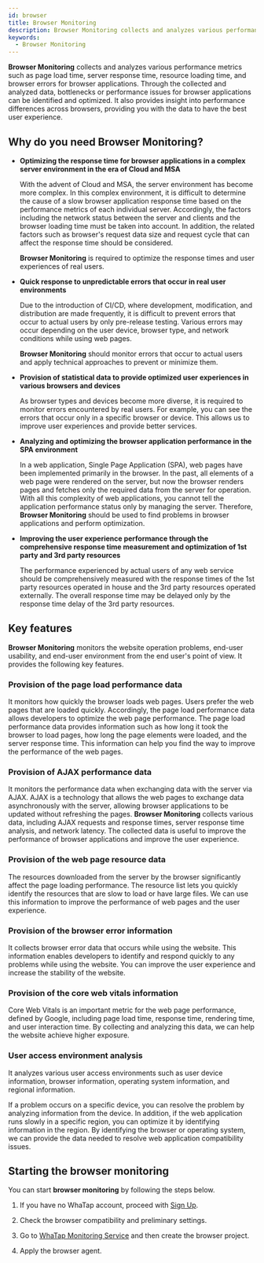 ```yaml
---
id: browser
title: Browser Monitoring
description: Browser Monitoring collects and analyzes various performance metrics such as page load time, server response time, resource loading time, and browser errors for browser applications.
keywords:
  - Browser Monitoring
---
```


**Browser Monitoring** collects and analyzes various performance metrics such as page load time, server response time, resource loading time, and browser errors for browser applications. Through the collected and analyzed data, bottlenecks or performance issues for browser applications can be identified and optimized. It also provides insight into performance differences across browsers, providing you with the data to have the best user experience.

<Youtube ko="M9YDs1t3IJc" en="M9YDs1t3IJc" ja="M9YDs1t3IJc" />

## Why do you need Browser Monitoring?

- **Optimizing the response time for browser applications in a complex server environment in the era of Cloud and MSA**

  With the advent of Cloud and MSA, the server environment has become more complex. In this complex environment, it is difficult to determine the cause of a slow browser application response time based on the performance metrics of each individual server. Accordingly, the factors including the network status between the server and clients and the browser loading time must be taken into account. In addition, the related factors such as browser's request data size and request cycle that can affect the response time should be considered.

  **Browser Monitoring** is required to optimize the response times and user experiences of real users.

- **Quick response to unpredictable errors that occur in real user environments**

  Due to the introduction of CI/CD, where development, modification, and distribution are made frequently, it is difficult to prevent errors that occur to actual users by only pre-release testing. Various errors may occur depending on the user device, browser type, and network conditions while using web pages. 

  **Browser Monitoring** should monitor errors that occur to actual users and apply technical approaches to prevent or minimize them.

- **Provision of statistical data to provide optimized user experiences in various browsers and devices**

  As browser types and devices become more diverse, it is required to monitor errors encountered by real users. For example, you can see the errors that occur only in a specific browser or device. This allows us to improve user experiences and provide better services.

- **Analyzing and optimizing the browser application performance in the SPA environment**

  In a web application, Single Page Application (SPA), web pages have been implemented primarily in the browser. In the past, all elements of a web page were rendered on the server, but now the browser renders pages and fetches only the required data from the server for operation. With all this complexity of web applications, you cannot tell the application performance status only by managing the server. Therefore, **Browser Monitoring** should be used to find problems in browser applications and perform optimization.

- **Improving the user experience performance through the comprehensive response time measurement and optimization of 1st party and 3rd party resources**

  The performance experienced by actual users of any web service should be comprehensively measured with the response times of the 1st party resources operated in house and the 3rd party resources operated externally. The overall response time may be delayed only by the response time delay of the 3rd party resources.

## Key features

**Browser Monitoring** monitors the website operation problems, end-user usability, and end-user environment from the end user's point of view. It provides the following key features.

### Provision of the page load performance data

<ImgLang img='browser-pageload-timeline.png' desc='Page load timeline' />

<ImgLang img='browser-pageload-details.png' desc='Page load details' />

It monitors how quickly the browser loads web pages. Users prefer the web pages that are loaded quickly. Accordingly, the page load performance data allows developers to optimize the web page performance. The page load performance data provides information such as how long it took the browser to load pages, how long the page elements were loaded, and the server response time. This information can help you find the way to improve the performance of the web pages.

### Provision of AJAX performance data

<ImgLang img='browser-ajax-hitmap.png' desc='AJAX hitmap' />

It monitors the performance data when exchanging data with the server via AJAX. AJAX is a technology that allows the web pages to exchange data asynchronously with the server, allowing browser applications to be updated without refreshing the pages. **Browser Monitoring** collects various data, including AJAX requests and response times, server response time analysis, and network latency. The collected data is useful to improve the performance of browser applications and improve the user experience.

### Provision of the web page resource data

<ImgLang img='browser-page-resource-list.png' desc='Web page resource list' />

The resources downloaded from the server by the browser significantly affect the page loading performance. The resource list lets you quickly identify the resources that are slow to load or have large files. We can use this information to improve the performance of web pages and the user experience.

### Provision of the browser error information

<ImgLang img='browser-error-info.png' desc='Browser error information' />

It collects browser error data that occurs while using the website. This information enables developers to identify and respond quickly to any problems while using the website. You can improve the user experience and increase the stability of the website.

### Provision of the core web vitals information

<ImgLang img='rum-core-web-vitals.png' desc='Core web vitals' />

Core Web Vitals is an important metric for the web page performance, defined by Google, including page load time, response time, rendering time, and user interaction time. By collecting and analyzing this data, we can help the website achieve higher exposure.

### User access environment analysis

<ImgLang img='browser-user-env.png' desc='User environments' />

It analyzes various user access environments such as user device information, browser information, operating system information, and regional information.

If a problem occurs on a specific device, you can resolve the problem by analyzing information from the device. In addition, if the web application runs slowly in a specific region, you can optimize it by identifying information in the region. By identifying the browser or operating system, we can provide the data needed to resolve web application compatibility issues.

## Starting the browser monitoring

You can start **browser monitoring** by following the steps below.

1. If you have no WhaTap account, proceed with [Sign Up](https://www.whatap.io/en/signup/).

2. Check the browser compatibility and preliminary settings.

3. Go to [WhaTap Monitoring Service](https://service.whatap.io) and then create the browser project.

4. Apply the browser agent.
